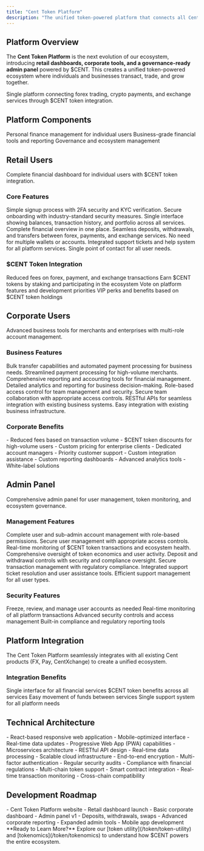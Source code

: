 ```yaml
---
title: "Cent Token Platform"
description: "The unified token-powered platform that connects all Cent services"
---
```


## Platform Overview

The **Cent Token Platform** is the next evolution of our ecosystem, introducing **retail dashboards, corporate tools, and a governance-ready admin panel** powered by $CENT. This creates a unified token-powered ecosystem where individuals and businesses transact, trade, and grow together.

<Card title="Unified Financial Ecosystem" icon="puzzle" horizontal>
  Single platform connecting forex trading, crypto payments, and exchange
  services through $CENT token integration.
</Card>

## Platform Components

<CardGroup cols={3}>
  <Card title="Retail Dashboard" icon="user" href="/products/retail-dashboard">
    Personal finance management for individual users
  </Card>
  <Card
    title="Corporate Dashboard"
    icon="building"
    href="/products/corporate-dashboard"
  >
    Business-grade financial tools and reporting
  </Card>
  <Card title="Admin Panel" icon="lock" href="/products/admin-panel">
    Governance and ecosystem management
  </Card>
</CardGroup>

## Retail Users

<Card title="Personal Finance Management" icon="user" horizontal>
  Complete financial dashboard for individual users with $CENT token
  integration.
</Card>

### Core Features

<Steps>
  <Step title="Account Setup">
    Simple signup process with 2FA security and KYC verification.
    <Check>Secure onboarding with industry-standard security measures.</Check>
  </Step>

  <Step title="Unified Dashboard">
    Single interface showing balances, transaction history, and portfolio across
    all services.
    <Check>Complete financial overview in one place.</Check>
  </Step>

  <Step title="Integrated Wallet">
    Seamless deposits, withdrawals, and transfers between forex, payments, and
    exchange services.
    <Check>No need for multiple wallets or accounts.</Check>
  </Step>

  <Step title="Support System">
    Integrated support tickets and help system for all platform services.
    <Check>Single point of contact for all user needs.</Check>
  </Step>
</Steps>

### $CENT Token Integration

<Columns cols={2}>
  <Card title="Fee Discounts" icon="percent">
    Reduced fees on forex, payment, and exchange transactions
  </Card>
  <Card title="Staking Rewards" icon="coins">
    Earn $CENT tokens by staking and participating in the ecosystem
  </Card>
  <Card title="Governance Rights" icon="lock">
    Vote on platform features and development priorities
  </Card>
  <Card title="Loyalty Tiers" icon="star">
    VIP perks and benefits based on $CENT token holdings
  </Card>
</Columns>

## Corporate Users

<Card title="Enterprise Financial Tools" icon="building" horizontal>
  Advanced business tools for merchants and enterprises with multi-role account
  management.
</Card>

### Business Features

<Steps>
  <Step title="Merchant Integration">
    Bulk transfer capabilities and automated payment processing for business
    needs.
    <Check>Streamlined payment processing for high-volume merchants.</Check>
  </Step>

  <Step title="Reporting & Analytics">
    Comprehensive reporting and accounting tools for financial management.
    <Check>
      Detailed analytics and reporting for business decision-making.
    </Check>
  </Step>

  <Step title="Multi-Role Accounts">
    Role-based access control for team management and security.
    <Check>Secure team collaboration with appropriate access controls.</Check>
  </Step>

  <Step title="API Integration">
    RESTful APIs for seamless integration with existing business systems.
    <Check>Easy integration with existing business infrastructure.</Check>
  </Step>
</Steps>

### Corporate Benefits

<AccordionGroup>
  <Accordion title="Volume Discounts" icon="chart-bar">
    - Reduced fees based on transaction volume - $CENT token discounts for
    high-volume users - Custom pricing for enterprise clients
  </Accordion>

  <Accordion title="Priority Support" icon="headset">
    - Dedicated account managers - Priority customer support - Custom
    integration assistance
  </Accordion>

  <Accordion title="Advanced Features" icon="lock">
    - Custom reporting dashboards - Advanced analytics tools - White-label
    solutions
  </Accordion>
</AccordionGroup>

## Admin Panel

<Card title="Governance & Management" icon="lock" horizontal>
  Comprehensive admin panel for user management, token monitoring, and ecosystem
  governance.
</Card>

### Management Features

<Steps>
  <Step title="User Management">
    Complete user and sub-admin account management with role-based permissions.
    <Check>Secure user management with appropriate access controls.</Check>
  </Step>

  <Step title="Token Monitoring">
    Real-time monitoring of $CENT token transactions and ecosystem health.
    <Check>Comprehensive oversight of token economics and user activity.</Check>
  </Step>

  <Step title="Transaction Controls">
    Deposit and withdrawal controls with security and compliance oversight.
    <Check>Secure transaction management with regulatory compliance.</Check>
  </Step>

  <Step title="Support Management">
    Integrated support ticket resolution and user assistance tools.
    <Check>Efficient support management for all user types.</Check>
  </Step>
</Steps>

### Security Features

<Columns cols={2}>
  <Card title="Account Controls" icon="shield">
    Freeze, review, and manage user accounts as needed
  </Card>
  <Card title="Transaction Monitoring" icon="eye">
    Real-time monitoring of all platform transactions
  </Card>
  <Card title="Security Toggles" icon="lock">
    Advanced security controls and access management
  </Card>
  <Card title="Compliance Tools" icon="scale-balanced">
    Built-in compliance and regulatory reporting tools
  </Card>
</Columns>

## Platform Integration

<Info>
  The Cent Token Platform seamlessly integrates with all existing Cent products
  (FX, Pay, CentXchange) to create a unified ecosystem.
</Info>

### Integration Benefits

<CardGroup cols={2}>
  <Card title="Unified Experience" icon="link">
    Single interface for all financial services
  </Card>
  <Card title="Cross-Platform Rewards" icon="gift">
    $CENT token benefits across all services
  </Card>
  <Card title="Seamless Transfers" icon="rotate">
    Easy movement of funds between services
  </Card>
  <Card title="Unified Support" icon="headset">
    Single support system for all platform needs
  </Card>
</CardGroup>

## Technical Architecture

<AccordionGroup>
  <Accordion title="Frontend" icon="desktop">
    - React-based responsive web application - Mobile-optimized interface -
    Real-time data updates - Progressive Web App (PWA) capabilities
  </Accordion>

  <Accordion title="Backend" icon="server">
    - Microservices architecture - RESTful API design - Real-time data
    processing - Scalable cloud infrastructure
  </Accordion>

  <Accordion title="Security" icon="shield">
    - End-to-end encryption - Multi-factor authentication - Regular security
    audits - Compliance with financial regulations
  </Accordion>

  <Accordion title="Blockchain Integration" icon="link">
    - Multi-chain token support - Smart contract integration - Real-time
    transaction monitoring - Cross-chain compatibility
  </Accordion>
</AccordionGroup>

## Development Roadmap

<CardGroup cols={2}>
  <Card title="Phase 1 (Q4 2025)" icon="calendar">
    - Cent Token Platform website - Retail dashboard launch - Basic corporate
    dashboard - Admin panel v1
  </Card>
  <Card title="Phase 2 (Q1 2026)" icon="calendar">
    - Deposits, withdrawals, swaps - Advanced corporate reporting - Expanded
    admin tools - Mobile app development
  </Card>
</CardGroup>

<Note>
  **Ready to Learn More?** Explore our [token utility](/token/token-utility) and
  [tokenomics](/token/tokenomics) to understand how $CENT powers the entire
  ecosystem.
</Note>
